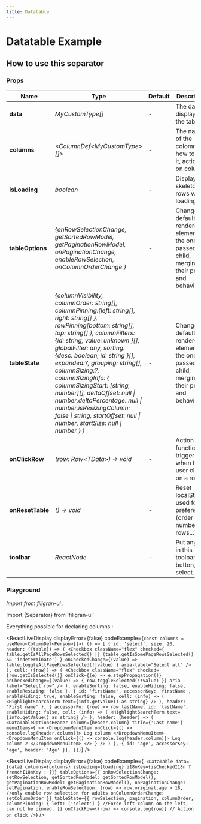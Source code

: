 ```yaml
---
title: Datatable
---
```


# Datatable Example

<ExampleDataTable />

## How to use this separator

### Props

| Name             | Type                                                                                                                                                                                                                                                                                                                                                                                                                                                                                                                                     | Default | Description                                                                                          |
| ---------------- | ---------------------------------------------------------------------------------------------------------------------------------------------------------------------------------------------------------------------------------------------------------------------------------------------------------------------------------------------------------------------------------------------------------------------------------------------------------------------------------------------------------------------------------------- | ------- | ---------------------------------------------------------------------------------------------------- |
| **data**         | _MyCustomType[]_                                                                                                                                                                                                                                                                                                                                                                                                                                                                                                                         | -       | The data displayed in the tab.                                                                       |
| **columns**      | _\<ColumnDef\<MyCustomType\>[]\>_                                                                                                                                                                                                                                                                                                                                                                                                                                                                                                        | -       | The name of the colomns, how to get it, actions on column...                                         |
| **isLoading**    | _boolean_                                                                                                                                                                                                                                                                                                                                                                                                                                                                                                                                | -       | Displays a skeleton on rows while loading.                                                           |
| **tableOptions** | _\{onRowSelectionChange, getSortedRowModel, getPaginationRowModel, onPaginationChange, enableRowSelection, onColumnOrderChange \}_                                                                                                                                                                                                                                                                                                                                                                                                       | -       | Change the default rendered element for the one passed as a child, merging their props and behavior. |
| **tableState**   | _\{columnVisibility, columnOrder: string[], columnPinning:\{left: string[], right: string[] \}, rowPinning\{bottom: string[], top: string[] \}, columnFilters: \{id: string, value: unknown \}[], globalFilter: any, sorting: \{desc: boolean, id: string \}[], expanded:?, grouping: string[], columnSizing:?, columnSizingInfo: \{ columnSizingStart: [string, number][], deltaOffset: null \| number,deltaPercentage: null \| number,isResizingColumn: false \| string, startOffset: null \| number, startSize: null \| number \} \}_ | -       | Change the default rendered element for the one passed as a child, merging their props and behavior. |
| **onClickRow**   | _(row: Row\<TData\>) => void_                                                                                                                                                                                                                                                                                                                                                                                                                                                                                                            | -       | Action function triggered when the user clicks on a row.                                             |
| **onResetTable** | _() => void_                                                                                                                                                                                                                                                                                                                                                                                                                                                                                                                             | -       | Reset localStorage used for preferences (order table, number of rows...).                            |
| **toolbar**      | _ReactNode_                                                                                                                                                                                                                                                                                                                                                                                                                                                                                                                              | -       | Put anything in this toolbar : button, text, select...                                               |

### Playground

_Import from filigran-ui :_

Import \{Separator\} from 'filigran-ui'

Everything possible for declaring columns :

<ReactLiveDisplay
  displayError={false}
  codeExample={`const columns = useMemo<ColumnDef<Person>[]>(
    () => [
      {
        id: 'select',
        size: 20,
        header: ({table}) => (
          <Checkbox
            className="flex"
            checked={
              table.getIsAllPageRowsSelected() ||
              (table.getIsSomePageRowsSelected() && 'indeterminate')
            }
            onCheckedChange={(value) =>
              table.toggleAllPageRowsSelected(!!value)
            }
            aria-label="Select all"
          />
        ),
        cell: ({row}) => (
          <Checkbox
            className="flex"
            checked={row.getIsSelected()}
            onClick={(e) => e.stopPropagation()}
            onCheckedChange={(value) => {
              row.toggleSelected(!!value)
            }}
            aria-label="Select row"
          />
        ),
        enableSorting: false,
        enableHiding: false,
        enableResizing: false
      },
      {
        id: 'firstName',
        accessorKey: 'firstName',
        enableHiding: true,
        enableSorting: false,
        cell: (info) => (
          <HighlightSearchTerm text={info.getValue() as string} />
        ),
        header: 'First name'
      },
      {
        accessorFn: (row) => row.lastName,
        id: 'lastName',
        enableHiding: false,
        cell: (info) => (
          <HighlightSearchTerm text={info.getValue() as string} />
        ),
        header: (header) => (
          <DataTableOptionsHeader
            column={header.column}
            title={'Last name'}
            menuItems={
              <>
                <DropdownMenuItem onClick={() => console.log(header.column)}>
                  Log column
                </DropdownMenuItem>
                <DropdownMenuItem onClick={() => console.log(header.column)}>
                  Log column 2
                </DropdownMenuItem>
              </>
            }
          />
        )
      },
      {
        id: 'age',
        accessorKey: 'age',
        header: 'Age'
      }], [])`}
/>

<ReactLiveDisplay
  displayError={false}
  codeExample={`
<DataTable
        data={data}
        columns={columns}
        isLoading={loading}
        i18nKey={isCheckedI18n ? frenchI18nKey : {}}
        tableOptions={{
          onRowSelectionChange: setRowSelection,
          getSortedRowModel: getSortedRowModel(),
          getPaginationRowModel: getPaginationRowModel(),
          onPaginationChange: setPagination,
          enableRowSelection: (row) => row.original.age > 18, //only enable row selection for adults
          onColumnOrderChange: setColumnOrder
        }}
        tableState={{
          rowSelection,
          pagination,
          columnOrder,
          columnPinning: {
            left: ['select']
          } //Force left column on the left, can not be pinned.
        }}
        onClickRow={(row) => console.log(row)} // Action on click
      />`}
/>
